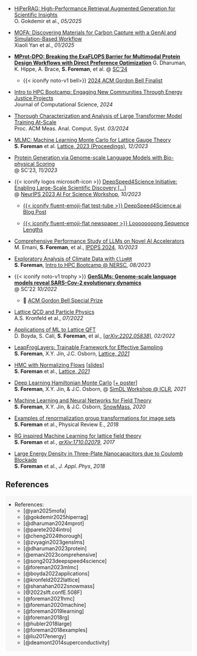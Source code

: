 - [HiPerRAG: High-Performance Retrieval Augmented Generation for Scientific Insights](https://arxiv.org/abs/2505.04846)  
  [O. Gokdemir et al., _05/2025_]{.dim-text}

- [MOFA: Discovering Materials for Carbon Capture with a GenAI and Simulation-Based Workflow](https://arxiv.org/abs/2501.10651)  
  [Xiaoli Yan et al., _01/2025_]{.dim-text}

- [**MProt-DPO: Breaking the ExaFLOPS Barrier for Multimodal Protein Design Workflows with Direct Preference Optimization**](https://doi.org/10.1109/SC41406.2024.00013)
  [G. Dharuman, K. Hippe, A. Brace, **S. Foreman**, et al. @ [SC'24](https://sc24.supercomputing.org/)]{.dim-text}

  - {{< iconify noto-v1 bell>}} [[2024 ACM Gordon Bell Finalist]{.highlight-pink}](https://sc24.supercomputing.org/2024/10/presenting-the-finalists-for-the-2024-gordon-bell-prize/)

- [Intro to HPC Bootcamp: Engaging New Communities Through Energy Justice Projects](https://jocse.org/downloads/jocse-15-1-10.pdf)  
    [Journal of Computational Science, _2024_]{.dim-text}

- [Thorough Characterization and Analysis of Large Transformer Model Training At-Scale](https://doi.org/10.1145/3639034)  
    [Proc. ACM Meas. Anal. Comput. Syst. _03/2024_]{.dim-text}

- [MLMC: Machine Learning Monte Carlo for Lattice Gauge Theory](https://arxiv.org/abs/2312.08936)  
    [**S. Foreman** et al. [Lattice, 2023 (Proceedings)](https://indico.fnal.gov/event/57249/), _12/2023_]{.dim-text}

- [Protein Generation via Genome-scale Language Models with Bio-physical Scoring ](https://dl.acm.org/doi/abs/10.1145/3624062.3626087)  
    [@ SC'23, _11/2023_]{.dim-text}

- {{< iconify logos microsoft-icon >}} [DeepSpeed4Science Initiative: Enabling Large-Scale Scientific Discovery \[...\]](https://arxiv.org/abs/2310.04610)  
    [@ [NeurIPS 2023 AI For Science Workshop](https://ai4sciencecommunity.github.io/neurips23.html), _10/2023_]{.dim-text}

  - [{{< iconify fluent-emoji-flat test-tube >}} DeepSpeed4Science.ai Blog Post](https://deepspeed4science.ai/2023/09/18/model-showcase-genslms/)

  - [{{< iconify fluent-emoji-flat newspaper >}} Loooooooong Sequence Lengths](/posts/AuroraGPT/long-sequences/index.qmd)

- [Comprehensive Performance Study of LLMs on Novel AI Accelerators](https://arxiv.org/abs/2310.04607)  
    [M. Emani, **S. Foreman**, et al., [IPDPS 2024](https://www.ipdps.org/), _10/2023_]{.dim-text}

- [Exploratory Analysis of Climate Data with `ClimRR`](https://saforem2.github.io/climate-analysis)  
    [**S. Foreman**, [Intro to HPC Bootcamp @ NERSC](https://github.com/NERSC/intro-HPC-bootcamp-2023), _08/2023_]{.dim-text}

- {{< iconify noto-v1 trophy >}} [**GenSLMs: Genome-scale language models reveal SARS-Cov-2 evolutionary dynamics**](https://www.biorxiv.org/content/10.1101/2022.10.10.511571v1.abstract)  
    [@ SC'22 _10/2022_]{.dim-text}

  - 🥇 [[ACM Gordon Bell Special Prize]{.highlight-pink}](https://www.acm.org/media-center/2023/november/gordon-bell-special-prize-covid-research-2022)

- [Lattice QCD and Particle Physics](https://arxiv.org/abs/2207.07641)  
    [A.S. Kronfeld et al., _07/2022_]{.dim-text}

- [Applications of ML to Lattice QFT](https://arxiv.org/abs/2202.05838)  
    [D. Boyda, S. Calí, **S. Foreman**, et al., \[[_arXiv:2202.05838_](https://arxiv.org/abs/2202.05838)\], _02/2022_]{.dim-text}

- [LeapFrogLayers: Trainable Framework for Effective Sampling](https://arxiv.org/abs/2112.01582)  
    [**S. Foreman**, X.Y. Jin, J.C. Osborn, [Lattice, _2021_](https://indico.cern.ch/event/1006302)]{.dim-text}

- [HMC with Normalizing Flows](https://arxiv.org/abs/2112.01586) \[[slides](https://indico.cern.ch/event/1006302/contributions/4380743/)\]  
    [**S. Foreman** et al., [Lattice, _2021_](https://indico.cern.ch/event/1006302/)]{.dim-text}

- [Deep Learning Hamiltonian Monte Carlo](https://arxiv.org/abs/2105.03418)  \[[+ poster](https://simdl.github.io/posters/57-supp_DLHMC_Foreman_SimDL-ICLR2021_poster1.pdf)\]  
    [**S. Foreman**, X.Y. Jin, & J.C. Osborn, @ [SimDL Workshop @ ICLR](https://simdl.github.io/), _2021_]{.dim-text}

- [Machine Learning and Neural Networks for Field Theory](https://bit.ly/snowmass_ml2020)  
    [**S. Foreman**, X.Y. Jin, & J.C. Osborn, [SnowMass](https://snowmass21.org/), _2020_]{.dim-text}

- [Examples of renormalization group transformations for image sets](https://journals.aps.org/pre/abstract/10.1103/PhysRevE.98.052129)  
    [**S. Foreman** et al., Physical Review E., _2018_]{.dim-text}

- [RG inspired Machine Learning for lattice field theory](https://arxiv.org/abs/1710.02079)  
    [**S. Foreman** et al., [_arXiv:1710.02079_](https://www.arxiv.or/abs/1710.02079), _2017_]{.dim-text}

- [Large Energy Density in Three-Plate Nanocapacitors due to Coulomb Blockade](https://doi.org/10.1063/1.5009698)  
    [**S. Foreman** et al., _J. Appl. Phys_, _2018_]{.dim-text}

## References

::: {.callout-tip icon=false aria-label="References" title='[📓 References]{.dim-text}' collapse="true" style="text-align: left!important; background-color:rgba(131,131,131,0.05)!important; border: 1px solid rgba(131,131,131,0.0); width: 100%; opacity:100%;"}

- References:
    - [@yan2025mofa]
    - [@gokdemir2025hiperrag]
    - [@dharuman2024mprot]
    - [@parete2024intro]
    - [@cheng2024thorough]
    - [@zvyagin2023genslms]
    - [@dharuman2023protein]
    - [@emani2023comprehensive]
    - [@song2023deepspeed4science]
    - [@foreman2023mlmc]
    - [@boyda2022applications]
    - [@kronfeld2022lattice]
    - [@shanahan2022snowmass]
    - [@2022slft.confE.508F]
    - [@foreman2021hmc]
    - [@foreman2020machine]
    - [@foreman2019learning]
    - [@foreman2018rg]
    - [@hubler2018large]
    - [@foreman2018examples]
    - [@liu2017energy]
    - [@deamont2014superconductivity]


::: {#refs}
:::

:::
